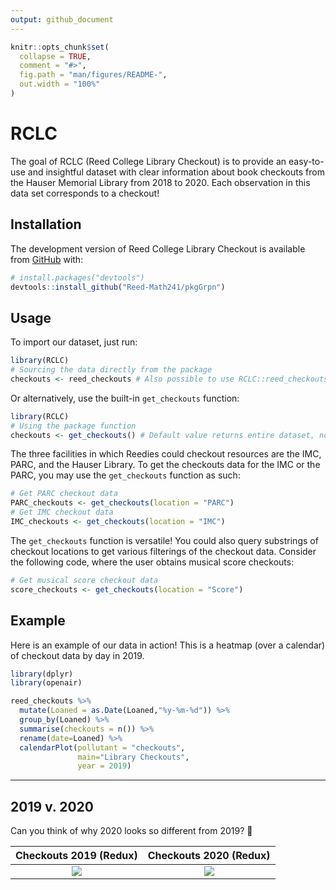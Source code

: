 ```yaml
---
output: github_document
---
```


<!-- README.md is generated from README.Rmd. Please edit that file -->

<!-- You'll still need to render `README.Rmd` regularly, to keep `README.md` up-to-date. `devtools::build_readme()` is handy for this.  -->

```r
knitr::opts_chunk$set(
  collapse = TRUE,
  comment = "#>",
  fig.path = "man/figures/README-",
  out.width = "100%"
)
```

# RCLC

<!-- badges: start -->

<!-- badges: end -->

The goal of RCLC (Reed College Library Checkout) is to provide an easy-to-use and insightful dataset with clear information about book checkouts from the Hauser Memorial Library from 2018 to 2020. Each observation in this data set corresponds to a checkout!

## Installation

The development version of Reed College Library Checkout is available from
[GitHub](https://github.com/Reed-Math241/pkgGrpn) with:

```r
# install.packages("devtools")
devtools::install_github("Reed-Math241/pkgGrpn")
```

## Usage
To import our dataset, just run:
```r
library(RCLC)
# Sourcing the data directly from the package
checkouts <- reed_checkouts # Also possible to use RCLC::reed_checkouts
```

Or alternatively, use the built-in `get_checkouts` function:

```r
library(RCLC)
# Using the package function
checkouts <- get_checkouts() # Default value returns entire dataset, no argument needed
```

The three facilities in which Reedies could checkout resources are the IMC, PARC, and the Hauser Library. To get the checkouts data for the IMC or the PARC, you may use the `get_checkouts` function as such:

```r
# Get PARC checkout data
PARC_checkouts <- get_checkouts(location = "PARC")
# Get IMC checkout data
IMC_checkouts <- get_checkouts(location = "IMC")
```

The `get_checkouts` function is versatile! You could also query substrings of checkout locations to get various filterings of the checkout data. Consider the following code, where the user obtains musical score checkouts:

```r
# Get musical score checkout data
score_checkouts <- get_checkouts(location = "Score")
```

## Example
Here is an example of our data in action! This is a heatmap (over a calendar) of checkout data by day in 2019. 

```r
library(dplyr)
library(openair)

reed_checkouts %>%
  mutate(Loaned = as.Date(Loaned,"%y-%m-%d")) %>%
  group_by(Loaned) %>%
  summarise(checkouts = n()) %>%
  rename(date=Loaned) %>%
  calendarPlot(pollutant = "checkouts", 
               main="Library Checkouts",
               year = 2019)
```

---

## 2019 v. 2020

Can you think of why 2020 looks so different from 2019? 🤔


Checkouts 2019 (Redux)          |  Checkouts 2020 (Redux)
:------------------------------:|:-------------------------------:
![](graphics/example_2019.png)  |  ![](graphics/example_2020.png)
